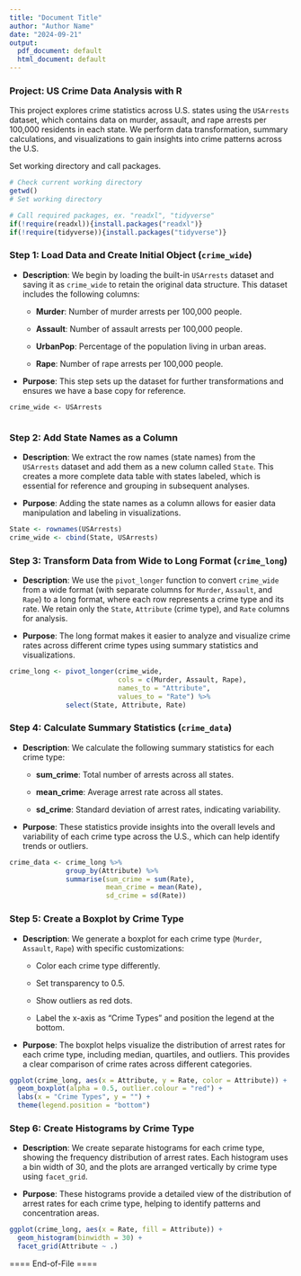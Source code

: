 ---
title: "Document Title"
author: "Author Name"
date: "2024-09-21"
output:
  pdf_document: default
  html_document: default
---

### Project: US Crime Data Analysis with R

This project explores crime statistics across U.S. states using the `USArrests` dataset, which contains data on murder, assault, and rape arrests per 100,000 residents in each state. We perform data transformation, summary calculations, and visualizations to gain insights into crime patterns across the U.S.

Set working directory and call packages.

```{r}
# Check current working directory  
getwd()
# Set working directory

# Call required packages, ex. "readxl", "tidyverse"
if(!require(readxl)){install.packages("readxl")}
if(!require(tidyverse)){install.packages("tidyverse")}

```

### Step 1: Load Data and Create Initial Object (`crime_wide`)

-   **Description**: We begin by loading the built-in `USArrests` dataset and saving it as `crime_wide` to retain the original data structure. This dataset includes the following columns:

    -   **Murder**: Number of murder arrests per 100,000 people.

    -   **Assault**: Number of assault arrests per 100,000 people.

    -   **UrbanPop**: Percentage of the population living in urban areas.

    -   **Rape**: Number of rape arrests per 100,000 people.

-   **Purpose**: This step sets up the dataset for further transformations and ensures we have a base copy for reference.

```{data(USArrests)}
crime_wide <- USArrests


```

### Step 2: Add State Names as a Column

-   **Description**: We extract the row names (state names) from the `USArrests` dataset and add them as a new column called `State`. This creates a more complete data table with states labeled, which is essential for reference and grouping in subsequent analyses.

-   **Purpose**: Adding the state names as a column allows for easier data manipulation and labeling in visualizations.

```{r}
State <- rownames(USArrests)
crime_wide <- cbind(State, USArrests)

```

### Step 3: Transform Data from Wide to Long Format (`crime_long`)

-   **Description**: We use the `pivot_longer` function to convert `crime_wide` from a wide format (with separate columns for `Murder`, `Assault`, and `Rape`) to a long format, where each row represents a crime type and its rate. We retain only the `State`, `Attribute` (crime type), and `Rate` columns for analysis.

-   **Purpose**: The long format makes it easier to analyze and visualize crime rates across different crime types using summary statistics and visualizations.

```{r}
crime_long <- pivot_longer(crime_wide, 
                           cols = c(Murder, Assault, Rape),
                           names_to = "Attribute",
                           values_to = "Rate") %>%
              select(State, Attribute, Rate)
```

### Step 4: Calculate Summary Statistics (`crime_data`)

-   **Description**: We calculate the following summary statistics for each crime type:

    -   **sum_crime**: Total number of arrests across all states.

    -   **mean_crime**: Average arrest rate across all states.

    -   **sd_crime**: Standard deviation of arrest rates, indicating variability.

-   **Purpose**: These statistics provide insights into the overall levels and variability of each crime type across the U.S., which can help identify trends or outliers.

```{r}
crime_data <- crime_long %>%
              group_by(Attribute) %>%
              summarise(sum_crime = sum(Rate), 
                        mean_crime = mean(Rate), 
                        sd_crime = sd(Rate))

```

### Step 5: Create a Boxplot by Crime Type

-   **Description**: We generate a boxplot for each crime type (`Murder`, `Assault`, `Rape`) with specific customizations:

    -   Color each crime type differently.

    -   Set transparency to 0.5.

    -   Show outliers as red dots.

    -   Label the x-axis as "Crime Types" and position the legend at the bottom.

-   **Purpose**: The boxplot helps visualize the distribution of arrest rates for each crime type, including median, quartiles, and outliers. This provides a clear comparison of crime rates across different categories.

```{r}
ggplot(crime_long, aes(x = Attribute, y = Rate, color = Attribute)) +
  geom_boxplot(alpha = 0.5, outlier.colour = "red") +
  labs(x = "Crime Types", y = "") +
  theme(legend.position = "bottom")

```

### Step 6: Create Histograms by Crime Type

-   **Description**: We create separate histograms for each crime type, showing the frequency distribution of arrest rates. Each histogram uses a bin width of 30, and the plots are arranged vertically by crime type using `facet_grid`.

-   **Purpose**: These histograms provide a detailed view of the distribution of arrest rates for each crime type, helping to identify patterns and concentration areas.

```{r}
ggplot(crime_long, aes(x = Rate, fill = Attribute)) +
  geom_histogram(binwidth = 30) +
  facet_grid(Attribute ~ .)

```

==== End-of-File ====
